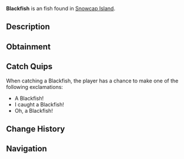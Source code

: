 {{FishInfobox
|image          = Blackfish.png
|rarity         = Uncommon
|sea            = First Sea
|location       = [[Snowcap Island]]
|sublocation    = Freshwater
|sources        = Fishing Rod
|radar_location = 
|xp             = 100
|weather        = 
|time           = Night
|season         = 
|bait           = Worm
|base_weight    = 2
|base_value     = 100
|weight_range   = 1.5
|base_chance    = 80
|base_resil     = 60
}}
'''Blackfish''' is an {{Rarity|Uncommon}} fish found in [[Snowcap Island]].

== Description ==
{{Description|Blackfish are small, black, nighttime swimmers that can be most commonly found in the cold the rocky waters of Snowcap Pond.|Bestiary Entry}}

== Obtainment ==
{{Description|Found in Snowcap Pond during the night.|Bestiary Hint}}
{{Fish Availability|
Snowcap Island/Freshwater Pond
|top_rods      = 
Leviathan's Fang Rod\472332.64\213736.51;
Trident Rod\445580.63\192147.81;
Free Spirit Rod\431769.24\191489.89;
No-Life Rod\387135.83\280127.93;
Seraphic Rod\371844.63\268092.24;
Flimsy Rod\265648.13\298971.91;
Training Rod\264957.26\294967.83;
Rod Of The Eternal King\358653.5\201824.67;
Abyssal Specter Rod\356498.17\287055.43;
Azure Of Lagoon\363896.31\284635.83;
Avalanche Rod\324014.33\241520.38;
Ethereal Prism Rod\370328.97\80951.6;
Challenger's Rod\362886.74\245491.88;
Rod Of The Forgotten Fang\361860.06\244678.53;
Rod Of The Exalted One\358727.89\208685.26;
Rod Of The Depths\356738.62\222103.2;
Blazebringer Rod\349069.14\276314.72;
Zeus Rod\346997.58\278722.52;
Depthseeker Rod\344146.13\265330.1;
Verdant Shear Rod\341916.14\272171.48;
Volcanic Rod\312876.43\267622.7;
Steady Rod\142013.8\125507.08
|recommended   = Trident Rod
}}

== Catch Quips ==
When catching a Blackfish, the player has a chance to make one of the following exclamations:
* A Blackfish!
* I caught a Blackfish!
* Oh, a Blackfish!

== Change History ==
{{Change History|{{subst:Current Version}}}}

== Navigation ==
{{Fish Navbox|Snowcap Island}}